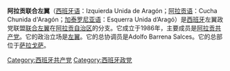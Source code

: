 {{expand|time=2015-10-01T02:03:49+00:00}}
{{unreferenced|time=2015-10-01T02:02:46+00:00}}
'''阿拉贡联合左翼'''（[[西班牙语|西班牙语]]：Izquierda Unida de Aragón；[[阿拉贡语|阿拉贡语]]：Cucha Chunida d'Aragón；[[加泰罗尼亚语|加泰罗尼亚语]]：Esquerra Unida d’Aragó）是[[西班牙|西班牙]]左翼政党联盟[[联合左翼_(西班牙)|联合左翼]]在[[阿拉贡自治区|阿拉贡自治区]]的分支。它成立于1986年，主要成员是[[阿拉贡共产党|阿拉贡共产党]]。它的政治立场是[[左翼|左翼]]。它的总协调员是Adolfo Barrena Salces。它的总部位于[[萨拉戈萨|萨拉戈萨]]。

[[Category:西班牙共产党|Category:西班牙共产党]]
[[Category:西班牙政党|Category:西班牙政党]]